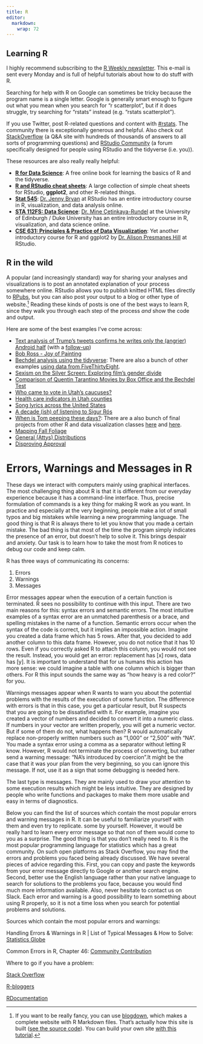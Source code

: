 ```yaml
---
title: R
editor: 
  markdown: 
    wrap: 72
---
```


## Learning R

I highly recommend subscribing to the [R Weekly
newsletter](https://rweekly.org/). This e-mail is sent every Monday and
is full of helpful tutorials about how to do stuff with R.

Searching for help with R on Google can sometimes be tricky because the
program name is a single letter. Google is generally smart enough to
figure out what you mean when you search for "r scatterplot", but if it
does struggle, try searching for "rstats" instead (e.g. "rstats
scatterplot").

If you use Twitter, post R-related questions and content with
[#rstats](https://twitter.com/search?q=%23rstats). The community there
is exceptionally generous and helpful. Also check out
[StackOverflow](https://stackoverflow.com/) (a Q&A site with hundreds of
thousands of answers to all sorts of programming questions) and [RStudio
Community](https://community.rstudio.com/) (a forum specifically
designed for people using RStudio and the tidyverse (i.e. you)).

These resources are also really really helpful:

-   [**R for Data Science**](https://r4ds.had.co.nz/): A free online
    book for learning the basics of R and the tidyverse.
-   [**R and RStudio cheat
    sheets**](https://www.rstudio.com/resources/cheatsheets/): A large
    collection of simple cheat sheets for RStudio, **ggplot2**, and
    other R-related things.
-   [**Stat 545**](http://stat545.com/): [Dr. Jenny
    Bryan](https://twitter.com/JennyBryan) at RStudio has an entire
    introductory course in R, visualization, and data analysis online.
-   [**STA 112FS: Data
    Science**](http://www2.stat.duke.edu/courses/Fall17/sta112.01/):
    [Dr. Mine Çetinkaya-Rundel](https://twitter.com/minebocek) at the
    University of Edinburgh / Duke University has an entire introductory
    course in R, visualization, and data science online.
-   [**CSE 631: Principles & Practice of Data
    Visualization**](http://cslu.ohsu.edu/~bedricks/courses/cs631/): Yet
    another introductory course for R and ggplot2 by [Dr. Alison
    Presmanes Hill](https://twitter.com/apreshill) at RStudio.

## R in the wild

A popular (and increasingly standard) way for sharing your analyses and
visualizations is to post an annotated explanation of your process
somewhere online. RStudio allows you to publish knitted HTML files
directly to [RPubs](http://rpubs.com/), but you can also post your
output to a blog or other type of website.[^1] Reading these kinds of
posts is one of the best ways to learn R, since they walk you through
each step of the process *and* show the code and output.

[^1]: If you want to be really fancy, you can use
    [blogdown](https://bookdown.org/yihui/blogdown/), which makes a
    complete website with R Markdown files. That's actually how this
    site is built ([see the source
    code](https://github.com/andrewheiss/datavizm20.classes.andrewheiss.com)).
    You can build your own site [with this
    tutorial](https://apreshill.rbind.io/post/up-and-running-with-blogdown/).

Here are some of the best examples I've come across:

-   [Text analysis of Trump's tweets confirms he writes only the
    (angrier) Android
    half](http://varianceexplained.org/r/trump-tweets/) (with a
    [follow-up](http://varianceexplained.org/r/trump-followup/))
-   [Bob Ross - Joy of
    Painting](https://rudeboybert.github.io/fivethirtyeight/articles/bob_ross.html)
-   [Bechdel analysis using the
    tidyverse](https://rudeboybert.github.io/fivethirtyeight/articles/bechdel.html):
    There are also a bunch of other examples [using data from
    FiveThirtyEight](https://rudeboybert.github.io/fivethirtyeight/articles/).
-   [Sexism on the Silver Screen: Exploring film's gender
    divide](http://rpubs.com/Jwhitman/Final_Project)
-   [Comparison of Quentin Tarantino Movies by Box Office and the
    Bechdel Test](http://soc301s2017.netlify.com/group_projects/group5)
-   [Who came to vote in Utah's
    caucuses?](https://juliasilge.com/blog/who-came-to-vote/)
-   [Health care indicators in Utah
    counties](https://juliasilge.com/blog/health-care-indicators/)
-   [Song lyrics across the United
    States](https://juliasilge.com/blog/song-lyrics-across/)
-   [A decade (ish) of listening to Sigur
    Rós](http://blog.karawoo.com/2016/09/22/A-decade-ish-of-listening-to-Sigur-Ros)
-   [When is Tom peeping these
    days?](http://rpubs.com/ry_lisa_elana/chicago): There are a also
    bunch of final projects from other R and data visualization classes
    [here](http://soc301s2017.netlify.com/group-projects/) and
    [here](https://rudeboybert.github.io/MATH116/PS/final_project/final_project_outline.html#past_examples).
-   [Mapping Fall
    Foliage](https://rud.is/b/2017/09/18/mapping-fall-foliage-with-sf/)
-   [General (Attys)
    Distributions](https://rud.is/b/2017/07/25/r%E2%81%B6-general-attys-distributions/)
-   [Disproving
    Approval](https://rud.is/b/2017/06/18/r%E2%81%B6-disproving-approval/)

# Errors, Warnings and Messages in R

These days we interact with computers mainly using graphical interfaces.
The most challenging thing about R is that it is different from our
everyday experience because it has a command-line interface. Thus,
precise formulation of commands is a key thing for making R work as you
want. In practice and especially at the very beginning, people make a
lot of small typos and big mistakes while learning a new programming
language. The good thing is that R is always there to let you know that
you made a certain mistake. The bad thing is that most of the time the
program simply indicates the presence of an error, but doesn't help to
solve it. This brings despair and anxiety. Our task is to learn how to
take the most from R notices to debug our code and keep calm.

R has three ways of communicating its concerns:

1.  Errors
2.  Warnings
3.  Messages

Error messages appear when the execution of a certain function is
terminated. R sees no possibility to continue with this input. There are
two main reasons for this: syntax errors and semantic errors. The most
intuitive examples of a syntax error are an unmatched parenthesis or a
brace, and spelling mistakes in the name of a function. Semantic errors
occur when the syntax of the code is correct, but it implies an
impossible action. Imagine you created a data frame which has 5 rows.
After that, you decided to add another column to this data frame.
However, you do not notice that it has 10 rows. Even if you correctly
asked R to attach this column, you would not see the result. Instead,
you would get an error: replacement has \[x\] rows, data has \[y\]. It
is important to understand that for us humans this action has more
sense: we could imagine a table with one column which is bigger than
others. For R this input sounds the same way as "how heavy is a red
color?" for you.

Warnings messages appear when R wants to warn you about the potential
problems with the results of the execution of some function. The
difference with errors is that in this case, you get a particular
result, but R suspects that you are going to be dissatisfied with it.
For example, imagine you created a vector of numbers and decided to
convert it into a numeric class. If numbers in your vector are written
properly, you will get a numeric vector. But if some of them do not,
what happens then? R would automatically replace non-properly written
numbers such as "1,000" or "2,500" with "NA". You made a syntax error
using a comma as a separator without letting R know. However, R would
not terminate the process of converting, but rather send a warning
message: "NA's introduced by coercion".It might be the case that it was
your plan from the very beginning, so you can ignore this message. If
not, use it as a sign that some debugging is needed here.

The last type is messages. They are mainly used to draw your attention
to some execution results which might be less intuitive. They are
designed by people who write functions and packages to make them more
usable and easy in terms of diagnostics.

Below you can find the list of sources which contain the most popular
errors and warning messages in R. It can be useful to familiarize
yourself with them and even try to replicate. some by yourself. However,
it would be really hard to learn every error message so that non of them
would come to you as a surprise. The good thing is that you don't really
need to. R is the most popular programming language for statistics which
has a great community. On such open platforms as Stack Overflow, you may
find the errors and problems you faced being already discussed. We have
several pieces of advice regarding this. First, you can copy and paste
the keywords from your error message directly to Google or another
search engine. Second, better use the English language rather than your
native language to search for solutions to the problems you face,
because you would find much more information available. Also, never
hesitate to contact us on Slack. Each error and warning is a good
possibility to learn something about using R properly, so it is not a
time loss when you search for potential problems and solutions.

Sources which contain the most popular errors and warnings:

Handling Errors & Warnings in R \| List of Typical Messages & How to
Solve: [Statistics Globe](https://statisticsglobe.com/errors-warnings-r)

Common Errors in R, Chapter 46: [Community
Contribution](https://jtr13.github.io/cc21/common-errors-in-r.html)

Where to go if you have a problem:

[Stack Overflow](https://stackoverflow.com/)

[R-bloggers](https://www.r-bloggers.com/2021/07/make-error-messages-your-own/)

[RDocumentation](https://www.rdocumentation.org/)
